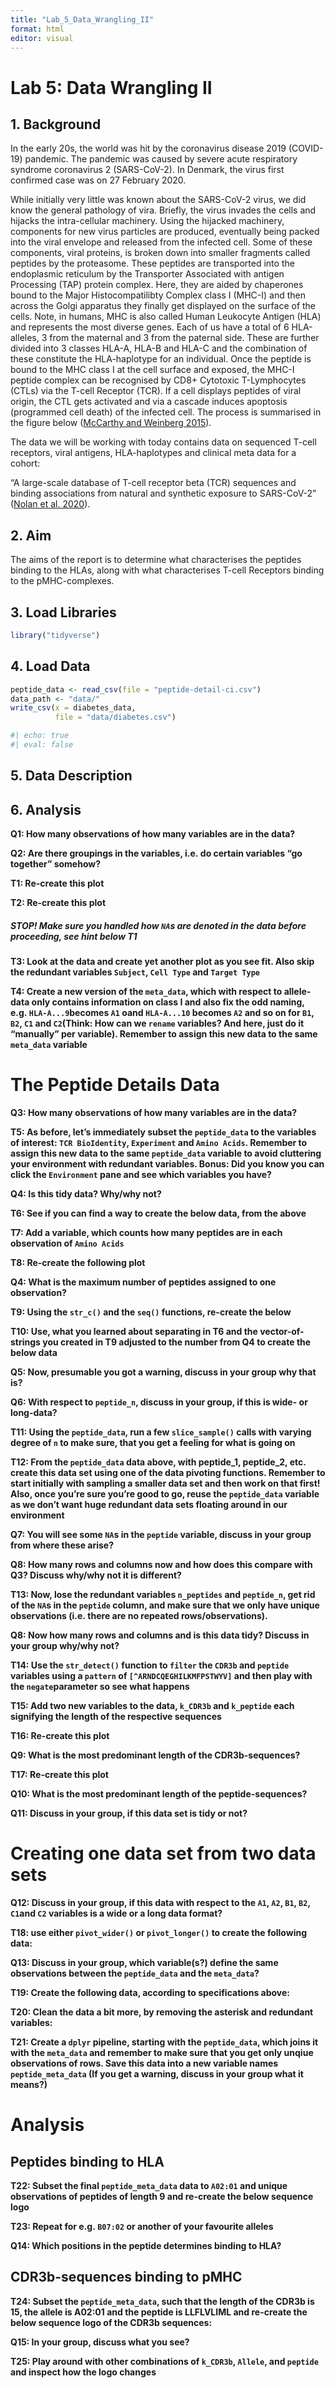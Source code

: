 ```yaml
---
title: "Lab_5_Data_Wrangling_II"
format: html
editor: visual
---
```


# Lab 5: Data Wrangling II 

## 1. Background

In the early 20s, the world was hit by the coronavirus disease 2019 (COVID-19) pandemic. The pandemic was caused by severe acute respiratory syndrome coronavirus 2 (SARS-CoV-2). In Denmark, the virus first confirmed case was on 27 February 2020.

While initially very little was known about the SARS-CoV-2 virus, we did know the general pathology of vira. Briefly, the virus invades the cells and hijacks the intra-cellular machinery. Using the hijacked machinery, components for new virus particles are produced, eventually being packed into the viral envelope and released from the infected cell. Some of these components, viral proteins, is broken down into smaller fragments called peptides by the proteasome. These peptides are transported into the endoplasmic reticulum by the Transporter Associated with antigen Processing (TAP) protein complex. Here, they are aided by chaperones bound to the Major Histocompatilibty Complex class I (MHC-I) and then across the Golgi apparatus they finally get displayed on the surface of the cells. Note, in humans, MHC is also called Human Leukocyte Antigen (HLA) and represents the most diverse genes. Each of us have a total of 6 HLA-alleles, 3 from the maternal and 3 from the paternal side. These are further divided into 3 classes HLA-A, HLA-B and HLA-C and the combination of these constitute the HLA-haplotype for an individual. Once the peptide is bound to the MHC class I at the cell surface and exposed, the MHC-I peptide complex can be recognised by CD8+ Cytotoxic T-Lymphocytes (CTLs) via the T-cell Receptor (TCR). If a cell displays peptides of viral origin, the CTL gets activated and via a cascade induces apoptosis (programmed cell death) of the infected cell. The process is summarised in the figure below ([McCarthy and Weinberg 2015](https://r4bds.github.io/references.html#ref-McCarthy2015)).

The data we will be working with today contains data on sequenced T-cell receptors, viral antigens, HLA-haplotypes and clinical meta data for a cohort:

“A large-scale database of T-cell receptor beta (TCR) sequences and binding associations from natural and synthetic exposure to SARS-CoV-2” ([Nolan et al. 2020](https://r4bds.github.io/references.html#ref-Nolan2020)).

## 2. Aim

The aims of the report is to determine what characterises the peptides binding to the HLAs, along with what characterises T-cell Receptors binding to the pMHC-complexes.

## 3. Load Libraries

```r

library("tidyverse")

```

## 4. Load Data

```r

peptide_data <- read_csv(file = "peptide-detail-ci.csv")
data_path <- "data/"
write_csv(x = diabetes_data,
          file = "data/diabetes.csv")

#| echo: true
#| eval: false 
```

## 5. Data Description

## 6. Analysis

**Q1: How many observations of how many variables are in the data?**

**Q2: Are there groupings in the variables, i.e. do certain variables “go together” somehow?**

**T1: Re-create this plot**

**T2: Re-create this plot**

##### **STOP! Make sure you handled how `NA`s are denoted in the data before proceeding, see hint below T1**

**T3: Look at the data and create yet another plot as you see fit. Also skip the redundant variables `Subject`, `Cell Type` and `Target Type`**

**T4: Create a new version of the `meta_data`, which with respect to allele-data only contains information on class I and also fix the odd naming, e.g. `HLA-A...9`becomes `A1` oand `HLA-A...10` becomes `A2` and so on for `B1`, `B2`, `C1` and `C2`(Think: How can we `rename` variables? And here, just do it “manually” per variable). Remember to assign this new data to the same `meta_data` variable**

# The Peptide Details Data

**Q3: How many observations of how many variables are in the data?**

**T5: As before, let’s immediately subset the `peptide_data` to the variables of interest: `TCR BioIdentity`, `Experiment` and `Amino Acids`. Remember to assign this new data to the same `peptide_data` variable to avoid cluttering your environment with redundant variables. Bonus: Did you know you can click the `Environment` pane and see which variables you have?**

**Q4: Is this tidy data? Why/why not?**

**T6: See if you can find a way to create the below data, from the above**

**T7: Add a variable, which counts how many peptides are in each observation of `Amino Acids`**

**T8: Re-create the following plot**

**Q4: What is the maximum number of peptides assigned to one observation?**

**T9: Using the `str_c()` and the `seq()` functions, re-create the below**

**T10: Use, what you learned about separating in T6 and the vector-of-strings you created in T9 adjusted to the number from Q4 to create the below data**

**Q5: Now, presumable you got a warning, discuss in your group why that is?**

**Q6: With respect to `peptide_n`, discuss in your group, if this is wide- or long-data?**

**T11: Using the `peptide_data`, run a few `slice_sample()` calls with varying degree of `n` to make sure, that you get a feeling for what is going on**

**T12: From the `peptide_data` data above, with peptide_1, peptide_2, etc. create this data set using one of the data pivoting functions. Remember to start initially with sampling a smaller data set and then work on that first! Also, once you’re sure you’re good to go, reuse the `peptide_data` variable as we don’t want huge redundant data sets floating around in our environment**

**Q7: You will see some `NA`s in the `peptide` variable, discuss in your group from where these arise?**

**Q8: How many rows and columns now and how does this compare with Q3? Discuss why/why not it is different?**

**T13: Now, lose the redundant variables `n_peptides` and `peptide_n`, get rid of the `NA`s in the `peptide` column, and make sure that we only have unique observations (i.e. there are no repeated rows/observations).**

**Q8: Now how many rows and columns and is this data tidy? Discuss in your group why/why not?**

**T14: Use the `str_detect()` function to `filter` the `CDR3b` and `peptide` variables using a `pattern` of `[^ARNDCQEGHILKMFPSTWYV]` and then play with the `negate`parameter so see what happens**

**T15: Add two new variables to the data, `k_CDR3b` and `k_peptide` each signifying the length of the respective sequences**

**T16: Re-create this plot**

**Q9: What is the most predominant length of the CDR3b-sequences?**

**T17: Re-create this plot**

**Q10: What is the most predominant length of the peptide-sequences?**

**Q11: Discuss in your group, if this data set is tidy or not?**

# Creating one data set from two data sets

**Q12: Discuss in your group, if this data with respect to the `A1`, `A2`, `B1`, `B2`, `C1`and `C2` variables is a wide or a long data format?**

**T18: use either `pivot_wider()` or `pivot_longer()` to create the following data:**

**Q13: Discuss in your group, which variable(s?) define the same observations between the `peptide_data` and the `meta_data`?**

**T19: Create the following data, according to specifications above:**

**T20: Clean the data a bit more, by removing the asterisk and redundant variables:**

**T21: Create a `dplyr` pipeline, starting with the `peptide_data`, which joins it with the `meta_data` and remember to make sure that you get only unqiue observations of rows. Save this data into a new variable names `peptide_meta_data` (If you get a warning, discuss in your group what it means?)**

# Analysis

## Peptides binding to HLA

**T22: Subset the final `peptide_meta_data` data to `A02:01` and unique observations of peptides of length 9 and re-create the below sequence logo**

**T23: Repeat for e.g. `B07:02` or another of your favourite alleles**

**Q14: Which positions in the peptide determines binding to HLA?**

## CDR3b-sequences binding to pMHC

**T24: Subset the `peptide_meta_data`, such that the length of the CDR3b is 15, the allele is A02:01 and the peptide is LLFLVLIML and re-create the below sequence logo of the CDR3b sequences:**

**Q15: In your group, discuss what you see?**

**T25: Play around with other combinations of `k_CDR3b`, `Allele`, and `peptide` and inspect how the logo changes**
